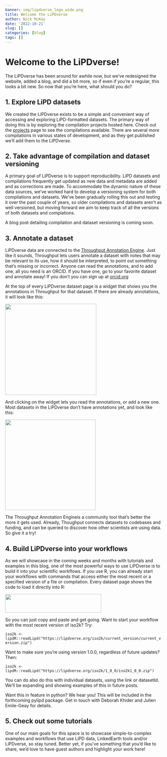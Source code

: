 ```yaml
---
banner: img/lipdverse_logo_wide.png
title: Welcome the LiPDverse
author: Nick McKay
date: '2022-10-21'
slug: []
categories: [blog]
tags: []
---
```


# Welcome to the LiPDverse!

The LiPDverse has been around for awhile now, but we've redesigned the website, added a blog, and did a bit more, so if even if you're a regular, this looks a bit new. So now that you're here, what should you do?

## 1. Explore LiPD datasets

We created the LiPDverse exists to be a simple and convenient way of accessing and exploring LiPD-formatted datasets. The primary way of doing this is by exploring the compilation projects hosted here. Check out the [projects](http://lipdverse.org/project) page to see the compilations available. There are several more compilations in various states of development, and as they get published we'll add them to the LiPDverse.

## 2. Take advantage of compilation and dataset versioning

A primary goal of LiPDverse is to support reproducibility. LiPD datasets and compilations frequently get updated as new data and metadata are added and as corrections are made. To accommodate the dynamic nature of these data sources, we've worked hard to develop a versioning system for both compilations and datasets. We've been gradually rolling this out and testing it over the past couple of years, so older compilations and datasets aren't as well versioned, but moving forward we aim to keep track of all the versions of both datasets and complations.

A blog post detailing compilation and dataset versioning is coming soon.

## 3. Annotate a dataset

LiPDverse data are connected to the [Throughput Annotation Engine](https://throughput-ec.github.io/). Just like it sounds, Throughput lets users annotate a dataset with notes that may be relevant to its use, how it should be interpreted, to point out something that's missing or incorrect. Anyone can read the annotations, and to add one, all you need is an ORCID. If you have one, go to your favorite dataset and annotate away! If you don't you can sign up at [orcid.org](http://orcid.org)

At the top of every LiPDverse dataset page is a widget that shows you the annotations in Throughput for that dataset. If there are already annotations, it will look like this:

![](images/paste-7B53230B.png){width="293"}

And clicking on the widget lets you read the annotations, or add a new one. Most datasets in the LiPDverse don't have annotations yet, and look like this:

![](images/paste-0AA8EC5D.png){width="291"}

The Throughput Annotation Engineis a community tool that's better the more it gets used. Already, Thoughput connects datasets to codebases and funding, and can be queried to discover how other scientists are using data. So give it a try!

## 4. Build LiPDverse into your workflows

As we will showcase in the coming weeks and months with tutorials and examples in this blog, one of the most powerful ways to use LiPDverse is to build it into your scientific workflows. If you use R, you can already start your workflows with commands that access either the most recent or a specified version of a file or compilation. Every dataset page shows the code to load it directly into R:

![](images/paste-7F093DCA.png){width="309" height="60"}

So you can just copy and paste and get going. Want to start your workflow with the most recent version of iso2k? Try:

`iso2k <- lipdR::readLipd("https://lipdverse.org/iso2k/current_version/current_version.zip")`

Want to make sure you're using version 1.0.0, regardless of future updates? Then:

`iso2k <- lipdR::readLipd("https://lipdverse.org/iso2k/1_0_0/iso2k1_0_0.zip")`

You can do also do this with individual datasets, using the link or datasetId. We'll be expanding and showing examples of this in future posts.

Want this in feature in python? We hear you! This will be included in the forthcoming pylipd package. Get in touch with Deborah Khider and Julien Emile-Geay for details.

## 5. Check out some tutorials

One of our main goals for this space is to showcase simple-to-complex examples and workflows that use LiPD data, LinkedEarth tools and/or LiPDverse, so stay tuned. Better yet, if you've something that you'd like to share, we'd love to have guest authors and highlight your work here!
